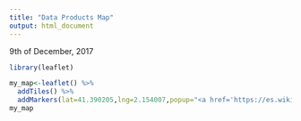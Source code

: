 ```yaml
---
title: "Data Products Map"
output: html_document
---
```

9th of December, 2017

```r

library(leaflet)

my_map<-leaflet() %>%
  addTiles() %>%
  addMarkers(lat=41.390205,lng=2.154007,popup="<a href='https://es.wikipedia.org/wiki/Barcelona'>Barcelona</a>")
my_map

```

